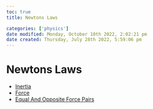 ```yaml
---
toc: true
title: Newtons Laws

categories: ['physics']
date modified: Monday, October 10th 2022, 2:02:21 pm
date created: Thursday, July 28th 2022, 5:59:06 pm
---
```


# Newtons Laws
- [Inertia](Inertia.qmd)
- [Force](Force.qmd)
- [Equal And Opposite Force Pairs](Equal%20And%20Opposite%20Force%20Pairs.qmd)



